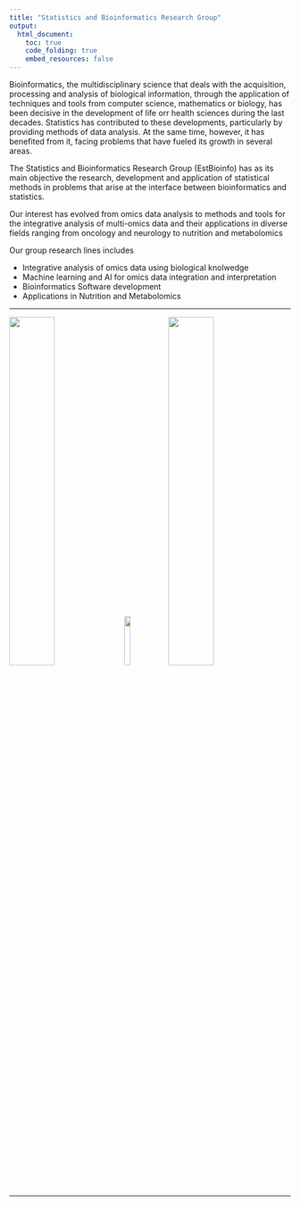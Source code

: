 ```yaml
---
title: "Statistics and Bioinformatics Research Group"
output:
  html_document:
    toc: true
    code_folding: true
    embed_resources: false
---
```


Bioinformatics, the multidisciplinary science that deals with the acquisition, processing and analysis of biological information, through the application of techniques and tools from computer science, mathematics or biology, has been decisive in the development of life orr health sciences during the last decades. Statistics has contributed to these developments, particularly by providing methods of data analysis. At the same time, however, it has benefited from it, facing problems that have fueled its growth in several areas.

The Statistics and Bioinformatics Research Group (EstBioinfo) has as its main objective the research, development and application of statistical methods in problems that arise at the interface between bioinformatics and statistics.

Our interest has evolved from omics data analysis to methods and tools for the integrative analysis of multi-omics data and their applications in diverse fields ranging from oncology and neurology to nutrition and metabolomics

Our group research lines includes

- Integrative analysis of omics data using biological knolwedge
- Machine learning and AI for omics data integration and interpretation
- Bioinformatics Software development
- Applications in Nutrition and Metabolomics


<hr>
[![](images/estbioinfo.png){width="40%" align="left"}](https://www.ub.edu/estbioinfo)
![](images/blank.png){width="15%" align="center"}
[![](images/ub.jpg){width="40%" align="right"}](http://www.ub.edu)

<hr>


<!-- ```{r echo=FALSE, fig.align='center', out.width="15%"} -->
<!-- knitr::include_graphics("images/grbio.jpg") -->
<!-- ``` -->

<!-- ```{r echo=FALSE, fig.align='center', out.width="25%"} -->
<!-- knitr::include_graphics("images/nutrimetabolomics.png") -->
<!-- ``` -->
